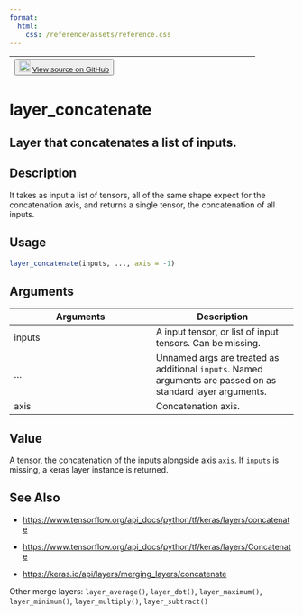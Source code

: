 ```yaml
---
format:
  html:
    css: /reference/assets/reference.css
---
```


| <button class="button"> ![](/reference/assets/GitHub-Mark-32px.png){width="20"} [View source on GitHub](https://github.com/rstudio/keras//blob/main/R/layers-merge.R#L209) </button> |
|:------------------------------:|:--------------------------------------:|

# layer_concatenate

## Layer that concatenates a list of inputs.

## Description
It takes as input a list of tensors, all of the same shape expect for the concatenation axis, and returns a single tensor, the concatenation of all inputs. 


## Usage
```r
layer_concatenate(inputs, ..., axis = -1) 
```

## Arguments
|Arguments|Description|
|---|---|
| inputs | A input tensor, or list of input tensors. Can be missing. |
| ... | Unnamed args are treated as additional `inputs`. Named arguments are passed on as standard layer arguments. |
| axis | Concatenation axis. |



## Value
A tensor, the concatenation of the inputs alongside axis `axis`. If `inputs` is missing, a keras layer instance is returned. 



## See Also

- [https://www.tensorflow.org/api_docs/python/tf/keras/layers/concatenate](https://www.tensorflow.org/api_docs/python/tf/keras/layers/concatenate)

- [https://www.tensorflow.org/api_docs/python/tf/keras/layers/Concatenate](https://www.tensorflow.org/api_docs/python/tf/keras/layers/Concatenate)

- [https://keras.io/api/layers/merging_layers/concatenate](https://keras.io/api/layers/merging_layers/concatenate)

Other merge layers:  `layer_average()`, `layer_dot()`, `layer_maximum()`, `layer_minimum()`, `layer_multiply()`, `layer_subtract()`

